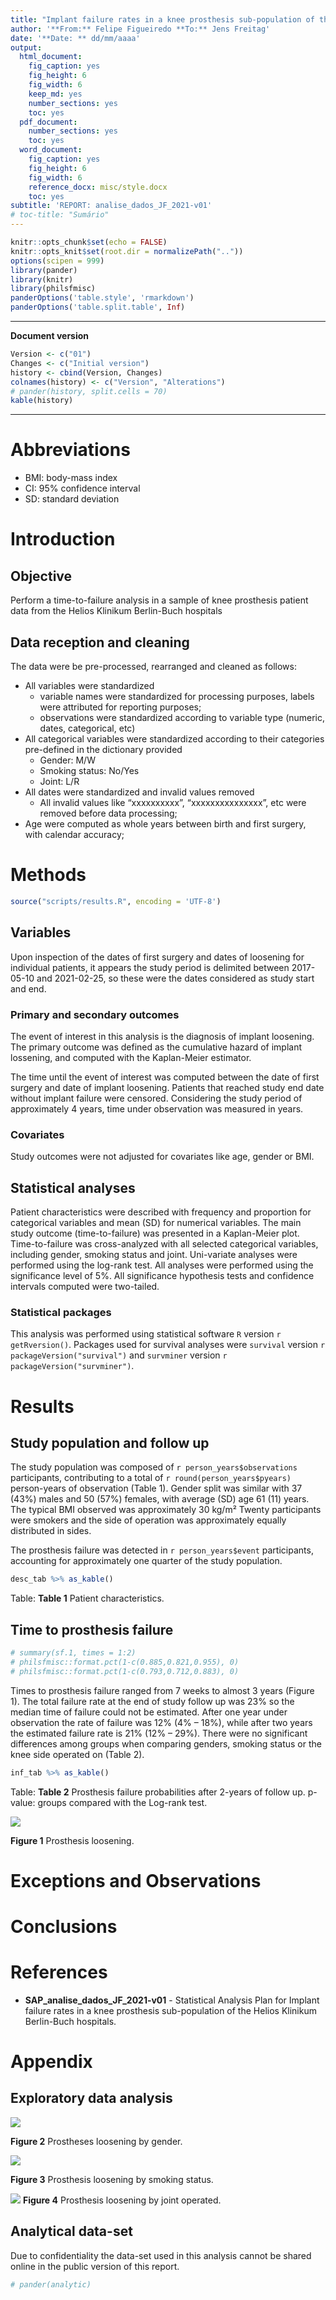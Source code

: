 ```yaml
---
title: "Implant failure rates in a knee prosthesis sub-population of the Helios Klinikum Berlin-Buch hospitals"
author: '**From:** Felipe Figueiredo **To:** Jens Freitag'
date: '**Date: ** dd/mm/aaaa'
output:
  html_document:
    fig_caption: yes
    fig_height: 6
    fig_width: 6
    keep_md: yes
    number_sections: yes
    toc: yes
  pdf_document:
    number_sections: yes
    toc: yes
  word_document:
    fig_caption: yes
    fig_height: 6
    fig_width: 6
    reference_docx: misc/style.docx
    toc: yes
subtitle: 'REPORT: analise_dados_JF_2021-v01'
# toc-title: "Sumário"
---
```


```r
knitr::opts_chunk$set(echo = FALSE)
knitr::opts_knit$set(root.dir = normalizePath(".."))
options(scipen = 999)
library(pander)
library(knitr)
library(philsfmisc)
panderOptions('table.style', 'rmarkdown')
panderOptions('table.split.table', Inf)
```

---

**Document version**

```r
Version <- c("01")
Changes <- c("Initial version")
history <- cbind(Version, Changes)
colnames(history) <- c("Version", "Alterations")
# pander(history, split.cells = 70)
kable(history)
```

---

# Abbreviations

- BMI: body-mass index
- CI: 95% confidence interval
- SD: standard deviation

# Introduction

## Objective

Perform a time-to-failure analysis in a sample of knee prosthesis patient data from the Helios Klinikum Berlin-Buch hospitals

## Data reception and cleaning

The data were be pre-processed, rearranged and cleaned as follows:

- All variables were standardized
  - variable names were standardized for processing purposes, labels were attributed for reporting purposes;
  - observations were standardized according to variable type (numeric, dates, categorical, etc)
- All categorical variables were standardized according to their categories pre-defined in the dictionary provided
  - Gender: M/W
  - Smoking status: No/Yes
  - Joint: L/R
- All dates were standardized and invalid values removed
  - All invalid values like "xxxxxxxxxx",  "xxxxxxxxxxxxxxx", etc were removed before data processing;
- Age were computed as whole years between birth and first surgery, with calendar accuracy;

# Methods

```r
source("scripts/results.R", encoding = 'UTF-8')
```

## Variables

Upon inspection of the dates of first surgery and dates of loosening for individual patients, it appears the study period is delimited between 2017-05-10 and 2021-02-25, so these were the dates considered as study start and end.

### Primary and secondary outcomes

The event of interest in this analysis is the diagnosis of implant loosening.
The primary outcome was defined as the cumulative hazard of implant lossening, and computed with the Kaplan-Meier estimator.

The time until the event of interest was computed between the date of first surgery and date of implant loosening.
Patients that reached study end date without implant failure were censored.
Considering the study period of approximately 4 years, time under observation was measured in years.

### Covariates

Study outcomes were not adjusted for covariates like age, gender or BMI.

## Statistical analyses

Patient characteristics were described with frequency and proportion for categorical variables and mean (SD) for numerical variables.
The main study outcome (time-to-failure) was presented in a Kaplan-Meier plot.
Time-to-failure was cross-analyzed with all selected categorical variables, including gender, smoking status and joint.
Uni-variate analyses were performed using the log-rank test.
All analyses were performed using the significance level of 5%.
All significance hypothesis tests and confidence intervals computed were two-tailed.

### Statistical packages

This analysis was performed using statistical software `R` version `r getRversion()`.
Packages used for survival analyses were `survival` version `r packageVersion("survival")` and `survminer` version `r packageVersion("survminer")`.

# Results

## Study population and follow up

The study population was composed of `r person_years$observations` participants, contributing to a total of `r round(person_years$pyears)` person-years of observation (Table 1).
Gender split was similar with 37 (43%) males and 50 (57%) females, with average (SD) age 61 (11) years.
The typical BMI observed was approximately 30 kg/m²
Twenty participants were smokers and the side of operation was approximately equally distributed in sides.

The prosthesis failure was detected in `r person_years$event` participants, accounting for approximately one quarter of the study population.

```r
desc_tab %>% as_kable()
```

Table: **Table 1** Patient characteristics.

## Time to prosthesis failure
```r
# summary(sf.1, times = 1:2)
# philsfmisc::format.pct(1-c(0.885,0.821,0.955), 0)
# philsfmisc::format.pct(1-c(0.793,0.712,0.883), 0)
```

Times to prosthesis failure ranged from 7 weeks to almost 3 years (Figure 1).
The total failure rate at the end of study follow up was 23% so the median time of failure could not be estimated.
After one year under observation the rate of failure was 12% (4% -- 18%), while after two years the estimated failure rate is 21% (12% -- 29%).
There were no significant differences among groups when comparing genders, smoking status or the knee side operated on (Table 2).

```r
inf_tab %>% as_kable()
```

Table: **Table 2** Prosthesis failure probabilities after 2-years of follow up.
p-value: groups compared with the Log-rank test.

![](../figures/km_overall.png)

**Figure 1** Prosthesis loosening.

# Exceptions and Observations

# Conclusions

# References

- **SAP_analise_dados_JF_2021-v01** - Statistical Analysis Plan for Implant failure rates in a knee prosthesis sub-population of the Helios Klinikum Berlin-Buch hospitals.

# Appendix

## Exploratory data analysis

![](../figures/km_gender.png)

**Figure 2** Prostheses loosening by gender.

![](../figures/km_smoker.png)

**Figure 3** Prosthesis loosening by smoking status.

![](../figures/km_joint.png)
**Figure 4** Prosthesis loosening by joint operated.

## Analytical data-set

Due to confidentiality the data-set used in this analysis cannot be shared online in the public version of this report.

```r
# pander(analytic)
```
